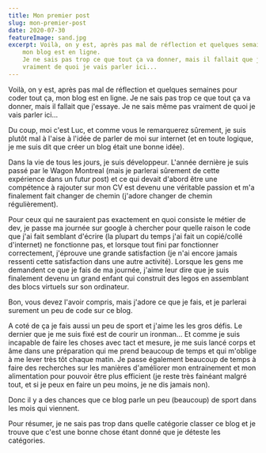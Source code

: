```yaml
---
title: Mon premier post
slug: mon-premier-post
date: 2020-07-30
featureImage: sand.jpg
excerpt: Voilà, on y est, après pas mal de réflection et quelques semaines pour coder tout ça,
    mon blog est en ligne.
    Je ne sais pas trop ce que tout ça va donner, mais il fallait que j'essaye. Je ne sais même pas
    vraiment de quoi je vais parler ici...
---
```

Voilà, on y est, après pas mal de réflection et quelques semaines pour coder tout ça, mon blog est en ligne.
Je ne sais pas trop ce que tout ça va donner, mais il fallait que j'essaye. Je ne sais même pas vraiment de quoi je vais parler ici...

Du coup, moi c'est Luc, et comme vous le remarquerez sûrement, je suis plutôt mal à l'aise à l'idée de parler de moi sur internet (et en toute logique, je me suis dit que créer un blog était une bonne idée).

Dans la vie de tous les jours, je suis développeur. L'année dernière je suis passé par le Wagon Montreal (mais je parlerai sûrement de cette expérience dans un futur post) et ce qui devait d'abord être une compétence à rajouter sur mon CV est devenu une véritable passion et m'a finalement fait changer de chemin (j'adore changer de chemin régulièrement).

Pour ceux qui ne sauraient pas exactement en quoi consiste le métier de dev, je passe ma journée sur google à chercher pour quelle raison le code que j'ai fait semblant d'écrire (la plupart du temps j'ai fait un copié/collé d'internet) ne fonctionne pas, et lorsque tout fini par fonctionner correctement, j'éprouve une grande satisfaction (je n'ai encore jamais ressenti cette satisfaction dans une autre activité).
Lorsque les gens me demandent ce que je fais de ma journée, j'aime leur dire que je suis finalement devenu un grand enfant qui construit des legos en assemblant des blocs virtuels sur son ordinateur.

Bon, vous devez l'avoir compris, mais j'adore ce que je fais, et je parlerai surement un peu de code sur ce blog.

A coté de ça je fais aussi un peu de sport et j'aime les les gros défis.
Le dernier que je me suis fixé est de courir un ironman... Et comme je suis incapable de faire les choses avec tact et mesure, je me suis lancé corps et âme dans une préparation qui me prend beaucoup de temps et qui m'oblige à me lever très tôt chaque matin. Je passe également beaucoup de temps à faire des recherches sur les manières d'améliorer mon entrainement et mon alimentation pour pouvoir être plus efficient (je reste très fainéant malgré tout, et si je peux en faire un peu moins, je ne dis jamais non).

Donc il y a des chances que ce blog parle un peu (beaucoup) de sport dans les mois qui viennent.

Pour résumer, je ne sais pas trop dans quelle catégorie classer ce blog et je trouve que c'est une bonne chose étant donné que je déteste les catégories.

